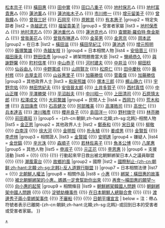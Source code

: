 {{Navbox
|name = 朝鮮綁架日本人問題
|title = [[File:Flag of North Korea.svg|20px]] [[朝鲜绑架日本人问题|-{zh-cn:朝鲜;zh-hant:北韓;zh-sg:北韩}-綁架日本人問題]] [[File:Flag of Japan.svg|20px]]
|group1 = 受害者
|list1 = [[久米裕]] {{!}} [[松本京子]] {{!}} [[橫田惠]] {{!}} [[田中實 (綁架受害者)|田中實]] {{!}} [[田口八重子]] {{!}} [[地村保志]]△ {{!}} [[地村富貴惠]]△ {{!}} [[蓮池薰]]△ {{!}} [[蓮池祐木子]]△ {{!}} [[市川修一]] {{!}} [[增元留美子]] {{!}} [[曾我瞳]]△ {{!}} [[曾我三好]] {{!}} [[石岡亨]] {{!}} [[原敕晁]] {{!}} [[有本惠子]]
|group2 = 特定失踪者
|list2 = [[寺越武志]] {{!}} [[福留貴美子]]
|group3 = 受害者家屬
|list3 = {{Navbox|child
|group1 = 在-{zh-cn:朝鲜;zh-hant:北韓;zh-sg:北韩}-
|list1 = [[地村惠未]]△ {{!}} [[地村保彥]]△ {{!}} [[地村清志]]△ {{!}} [[蓮池重代]]△ {{!}} [[蓮池克也]]△ {{!}} [[查爾斯·羅伯特·詹金斯]]△ {{!}} [[曾我美花]]△ {{!}} [[曾我布琳達]]△ {{!}} [[金英男]] {{!}} [[金恩京]] {{!}} [[岡本武]]
|group2 = 在日本
|list2 = [[橫田滋]] {{!}} [[橫田早紀江]] {{!}} [[蓮池透]] {{!}} [[增元照明]] {{!}} [[飯塚繁雄]] {{!}} [[寺越友枝]]
}}
|group4 = 日本相關人物
|list4 = {{Navbox|child
|group1 = [[內閣總理大臣]]
|list1 = <!---只適宜列出任內綁架問題有進展的首相--->[[小泉純一郎]] {{!}} [[安倍晋三]] {{!}} [[福田康夫]] {{!}} [[野田佳彥]]
|group2 = 綁架問題擔當大臣
|list2 = <!---綁架問題擔當大臣為專任職務，不管任內有無進展，均應全部列出--->[[鹽崎恭久]] {{!}} [[與謝野馨]] {{!}} [[町村信孝]] {{!}} [[中山恭子]] {{!}} [[河村建夫]] {{!}} [[中井洽]] {{!}} [[柳田稔]] {{!}} [[仙谷由人]] {{!}} [[中野寬成]] {{!}} [[山岡賢次]] {{!}} [[松原仁]] {{!}} [[田中慶秋]] {{!}} [[藤村修]] {{!}} [[古屋圭司]] {{!}} [[山谷惠里子]] {{!}} [[加藤勝信]] {{!}} [[菅義偉]] {{!}} [[加藤勝信]]
|group3 = 其他政界人士
|list3 = [[和泉照雄]] {{!}} [[塚本三郎]] {{!}} [[梶山静六]] {{!}} [[宇野宗佑]] {{!}} [[林田悠紀夫]] {{!}} [[安倍晉太郎]] {{!}} [[土井多賀子]] {{!}} [[西村真悟]] {{!}} [[中山正暉]] {{!}} [[平澤勝榮]] {{!}} [[平沼赳夫]] {{!}} [[中川昭一]] {{!}} [[上田清司]] {{!}} [[石原慎太郎]] {{!}} [[松澤成文]] {{!}} [[大前繁雄]]
|group4 = 民間人士
|list4 = [[西岡力]] {{!}} [[荒木和博]] {{!}} [[吉田康彥]] {{!}} [[石高健次]] {{!}} [[阿部雅美]] {{!}} [[高澤皓司]] {{!}} [[高世仁]] {{!}} [[兵本達吉]] {{!}} [[津川雅彥]] {{!}} [[櫻井良子]] {{!}} [[島田洋一]] {{!}} [[野村旗守]] {{!}} [[林亮勝]] {{!}} [[前田嘉昭]]
}}
|group5 = -{zh-cn:朝鲜;zh-hant:北韓;zh-sg:北韩}-相關人物
|list5 = {{Navbox|child
|group1 = [[朝鲜民主主义人民共和国领导人列表|最高領導人]]
|list1 = [[金正日]] {{!}} [[金正恩]]
|group2 = 其他政界人士
|list2 = [[鄭泰和]] {{!}} [[宋日昊]] {{!}} [[柳敬]] {{!}}  [[白南淳]]  {{!}} [[徐大河]] {{!}}  [[金明哲 (政治人物)|金明哲]] {{!}}  [[朴永植]] {{!}}  [[姜成男]] {{!}}  [[金賢哲]] {{!}}  [[李虎林]]
|group3 = 相關證人
|list3 =  [[金賢姬]] {{!}} [[安明進]]
|group4 = 嫌疑人
|list4 = [[金世鎬]] {{!}} [[辛光洙]] {{!}} [[森順子]] {{!}} [[若林佐喜子]] {{!}} [[魚本公博]] {{!}} [[八尾惠]]
|group5 = 其他人物
|list5 = [[申淑子]] {{!}} [[元正花]] {{!}} [[李恩惠]]
}}
|group6 = 支援活動
|list6 = {{Navbox|child
|group1 = 日本
|list1 = [[綁架問題對策本部]] {{!}} {{link-ja|北朝鮮綁架被害者家族聯絡會|北朝鮮による拉致被害者家族連絡会}} {{!}} {{link-ja|救出北朝鮮綁架日本人全國協議會|北朝鮮に拉致された日本人を救出するための全国協議会}} {{!}} {{link-ja|特定失蹤者問題調查會|特定失踪者問題調査会}} {{!}} 行動起來早日救出被北朝鮮綁架日本人之議員聯盟 {{!}} {{link-ja|藍絲帶運動 (綁架問題)|ブルーリボン運動}} {{!}} [[潮風電台]] {{!}} [[故鄉的風]]
|group2 = 國際
|list2 = [[國際制止北韓反人道罪行聯盟|國際制止-{zh-cn:朝鲜;zh-hant:北韓;zh-sg:北韩}-反人道罪行聯盟]]
}}
|group7 = 日本相關法律
|list7 = {{link-ja|北朝鮮當局綁架被害者等支援相關法律|北朝鮮当局によって拉致された被害者等の支援に関する法律|綁架被害者支援法}} {{!}} [[綁架問題及其他北朝鮮當局人權侵害問題對處相關法律|北朝鮮人權法]]
|group8 = 相關作品
|list8 = [[小惠]] {{!}} [[綁架：橫田惠的故事]] {{!}} [[被北朝鮮綁架的小惠，媽媽一定會幫助你出來]] {{!}} [[再會～橫田惠的願望～]] {{!}} [[向小惠的起誓]]
|group9 = 相關條目
|list9 = [[拉北|朝鮮綁架韓國人問題]] {{!}} [[朝鮮綁架中國人問題|朝鲜綁架中國人問題]] {{!}} {{link-ja|朝鮮綁架黎巴嫩女性事件|レバノン人女性拉致事件}} {{!}} [[淀號劫機事件]] {{!}} [[在日本朝鮮人總聯合會]] {{!}} {{link-ja|土台人|土台人}} {{!}} [[綁架两名兒童事件|渡邊秀子兩小童綁架事件]] {{!}} [[不明船事件|不審船]] {{!}} {{link-ja|日朝首腦會談|日朝首脳会談}} {{!}} [[日朝平壤宣言]]
| below = 注：帶△符號者表示已離開-{zh-cn:朝鲜;zh-hant:北韓;zh-sg:北韩}-或回到日本的受害者或受害者家屬。
}}<noinclude>
[[Category:朝鮮綁架日本人問題|+]]
</noinclude>